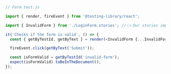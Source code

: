 ```js
// Form.test.js

import { render, fireEvent } from '@testing-library/react';

import { InvalidForm } from './LoginForm.stories'; //👈 Our stories imported here.

it('Checks if the form is valid', () => {
  const { getByTestId, getByText } = render(<InvalidForm {...InvalidForm.args} />);

  fireEvent.click(getByText('Submit'));

  const isFormValid = getByTestId('invalid-form');
  expect(isFormValid).toBeInTheDocument();
});
```
